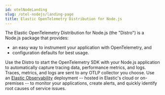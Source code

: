 ```yaml
---
id: otelNodeLanding
slug: /otel-nodejs/landing-page
title: Elastic OpenTelemetry Distribution for Node.js
---
```


The Elastic OpenTelemetry Distribution for Node.js (the "Distro") is a Node.js
package that provides:

- an easy way to instrument your application with OpenTelemetry, and
- configuration defaults for best usage.

Use the Distro to start the OpenTelemetry SDK with your Node.js application to automatically
capture tracing data, performance metrics, and logs. Traces, metrics, and logs are sent
to any OTLP collector you choose. Use an [Elastic Observability](https://www.elastic.co/observability)
deployment -- hosted in Elastic's cloud or on-premises -- to monitor your applications, create alerts,
and quickly identify root causes of service issues.
